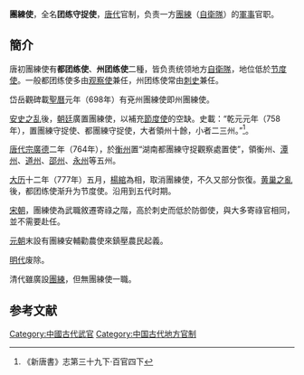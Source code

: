 '''團練使'''，全名'''团练守捉使'''，[[唐代|唐代]]官制，负责一方[[團練|團練]]（[[自衛隊|自衛隊]]）的[[軍事|軍事]]官职。

==簡介==
唐初團練使有'''都团练使'''、'''州团练使'''二種，皆负责统领地方[[自衛隊|自衛隊]]，地位低於[[节度使|节度使]]。一般都团练使多由[[观察使|观察使]]兼任，州团练使常由[[刺史|刺史]]兼任。

岱岳觀碑載[[聖曆|聖曆]]元年（698年）有兗州團練使即州團練使。

[[安史之乱|安史之乱]]後，[[朝廷|朝廷]]廣置團練使，以補充[[節度使|節度使]]的空缺。史載：“乾元元年（758年），置團練守捉使、都團練守捉使，大者領州十餘，小者二三州。”<ref>《新唐書》志第三十九下·百官四下</ref>。

[[唐代宗|唐代宗]][[廣德|廣德]]二年（764年），於[[衡州|衡州]]置“湖南都團練守捉觀察處置使”，領衡州、[[潭州|潭州]]、[[道州|道州]]、[[邵州|邵州]]、[[永州|永州]]等五州。

[[大历|大历]]十二年（777年）五月，[[楊綰|楊綰]]為相，取消團練使，不久又部分恢復。[[黄巢之亂|黄巢之亂]]後，都团练使渐升为节度使。沿用到五代时期。

[[宋朝|宋朝]]，團練使為武職敘遷寄祿之階，高於刺史而低於防御使，與大多寄祿官相同，並不需要赴任。

[[元朝|元朝]]末設有團練安輔勸農使來鎮壓農民起義。

[[明代|明代]]废除。

清代雖廣設[[團練|團練]]，但無團練使一職。

== 参考文献 ==
{{Reflist}}

[[Category:中國古代武官|Category:中國古代武官]]
[[Category:中国古代地方官制|Category:中国古代地方官制]]

{{Government-official-hist-stub}}